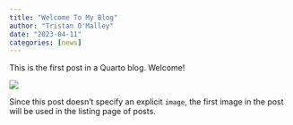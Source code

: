 ```yaml
---
title: "Welcome To My Blog"
author: "Tristan O'Malley"
date: "2023-04-11"
categories: [news]
---
```


This is the first post in a Quarto blog. Welcome!

![](thumbnail.jpg)

Since this post doesn't specify an explicit `image`, the first image in the post will be used in the listing page of posts.
